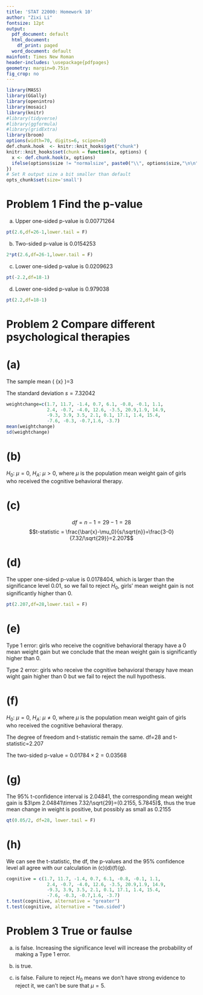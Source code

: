```yaml
---
title: 'STAT 22000: Homework 10'
author: "Zixi Li"
fontsize: 12pt
output:
  pdf_document: default
  html_document:
    df_print: paged
  word_document: default
mainfont: Times New Roman
header-includes: \usepackage{pdfpages}
geometry: margin=0.75in
fig_crop: no
---
```


```r
library(MASS)
library(GGally)
library(openintro)
library(mosaic)
library(knitr)
#library(tidyverse)
#library(ggformula)
#library(gridExtra)
library(broom)
options(width=70, digits=6, scipen=8)
def.chunk.hook  <- knitr::knit_hooks$get("chunk")
knitr::knit_hooks$set(chunk = function(x, options) {
  x <- def.chunk.hook(x, options)
  ifelse(options$size != "normalsize", paste0("\\", options$size,"\n\n", x, "\n\n \\normalsize"), x)
})
# Set R output size a bit smaller than default
opts_chunk$set(size='small') 
```
# Problem 1 Find the p-value
(a)
Upper one-sided p-value is 0.00771264
```r
pt(2.6,df=26-1,lower.tail = F)
```

(b)
Two-sided p-value is 0.0154253 
```r
2*pt(2.6,df=26-1,lower.tail = F)
```

(c)
Lower one-sided p-value is 0.0209623
```r
pt(-2.2,df=18-1)
```

(d)
Lower one-sided p-value is 0.979038
```r
pt(2.2,df=18-1)
```

# Problem 2 Compare different psychological therapies
# (a)
The sample mean \( \bar{x} \)=3

The standard deviation $s= 7.32042$
```r
weightchange=c(1.7, 11.7, -1.4, 0.7, 6.1, -0.8, -0.1, 1.1,
               2.4, -0.7, -4.0, 12.6, -3.5, 20.9,1.9, 14.9,
               -9.3, 3.9, 3.5, 2.1, 0.1, 17.1, 1.4, 15.4,
               -7.6, -0.3, -0.7,1.6, -3.7)
mean(weightchange)
sd(weightchange)
```

# (b)
$H_0$: $\mu=0$, $H_A$: $\mu>0$, where $\mu$ is the population mean weight gain of girls who received the cognitive behavioral therapy.

# (c)
$$df=n-1=29-1=28$$
$$t-statistic = \frac{\bar{x}-\mu_0}{s/\sqrt{n}}=\frac{3-0}{7.32/\sqrt{29}}=2.207$$

# (d)
The upper one-sided p-value is 0.0178404, which is larger than the significance level 0.01, so we fail to reject $H_0$, girls' mean weight gain is not significantly higher than 0.
```r
pt(2.207,df=28,lower.tail = F)
```

# (e)
Type 1 error: girls who receive the cognitive behavioral therapy have a 0 mean weight gain but we conclude that the mean weight gain is significantly higher than 0.

Type 2 error: girls who receive the cognitive behavioral therapy have mean wight gain higher than 0 but we fail to reject the null hypothesis.

# (f)
$H_0$: $\mu=0$, $H_A$: $\mu\neq0$, where $\mu$ is the population mean weight gain of girls who received the cognitive behavioral therapy.

The degree of freedom and t-statistic remain the same. df=28 and t-statistic=2.207

The two-sided p-value = $0.01784\times2=0.03568$

# (g)
The 95\% t-confidence interval is 2.04841, the corresponding mean weight gain is $3\pm 2.04841\times 7.32/\sqrt{29}=(0.2155, 5.7845)$, thus the true mean change in weight is positive, but possibly as small as 0.2155
```r
qt(0.05/2, df=28, lower.tail = F)
```

# (h)
We can see the t-statistic, the df, the p-values and the 95\% confidence level all agree with our calculation in (c)(d)(f)(g).
```r
cognitive = c(1.7, 11.7, -1.4, 0.7, 6.1, -0.8, -0.1, 1.1,
               2.4, -0.7, -4.0, 12.6, -3.5, 20.9,1.9, 14.9,
               -9.3, 3.9, 3.5, 2.1, 0.1, 17.1, 1.4, 15.4,
               -7.6, -0.3, -0.7,1.6, -3.7)
t.test(cognitive, alternative = "greater")
t.test(cognitive, alternative = "two.sided")
```

# Problem 3 True or faulse 
(a) is false. Increasing the significance level will increase the probability of making a Type 1 error.

(b) is true.

(c) is false. Failure to reject $H_0$ means we don't have strong evidence to reject it, we can't be sure that $\mu=5$. 


